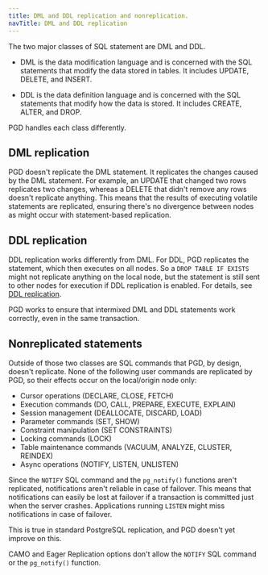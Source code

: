 ```yaml
---
title: DML and DDL replication and nonreplication.
navTitle: DML and DDL replication
---
```


The two major classes of SQL statement are DML and DDL. 

* DML is the data modification language and is concerned with the SQL statements that modify the data stored in tables. It includes UPDATE, DELETE, and INSERT. 

* DDL is the data definition language and is concerned with the SQL statements that modify how the data is stored. It includes CREATE, ALTER, and DROP.

PGD handles each class differently.

## DML replication

PGD doesn't replicate the DML statement. It replicates the changes caused by the
DML statement. For example, an UPDATE that changed two rows replicates two
changes, whereas a DELETE that didn't remove any rows doesn't replicate
anything. This means that the results of executing volatile statements are
replicated, ensuring there's no divergence between nodes as might occur with
statement-based replication.

## DDL replication

DDL replication works differently from DML. For DDL, PGD replicates the statement,
which then executes on all nodes. So a `DROP TABLE IF EXISTS` might not
replicate anything on the local node, but the statement is still sent to other
nodes for execution if DDL replication is enabled. For details, see
[DDL replication](ddl).

PGD works to ensure that intermixed DML and DDL statements work correctly, even
in the same transaction.

## Nonreplicated statements

Outside of those two classes are SQL commands that PGD, by design, doesn't
replicate. None of the following user commands are replicated by PGD, so their
effects occur on the local/origin node only:

-   Cursor operations (DECLARE, CLOSE, FETCH)
-   Execution commands (DO, CALL, PREPARE, EXECUTE, EXPLAIN)
-   Session management (DEALLOCATE, DISCARD, LOAD)
-   Parameter commands (SET, SHOW)
-   Constraint manipulation (SET CONSTRAINTS)
-   Locking commands (LOCK)
-   Table maintenance commands (VACUUM, ANALYZE, CLUSTER, REINDEX)
-   Async operations (NOTIFY, LISTEN, UNLISTEN)

Since the `NOTIFY` SQL command and the `pg_notify()` functions aren't
replicated, notifications aren't reliable in case of failover. This means that
notifications can easily be lost at failover if a transaction is committed just
when the server crashes. Applications running `LISTEN` might miss notifications
in case of failover.

This is true in standard PostgreSQL replication, and PGD doesn't yet improve on
this. 

CAMO and Eager Replication options don't allow the `NOTIFY` SQL command or the
`pg_notify()` function.